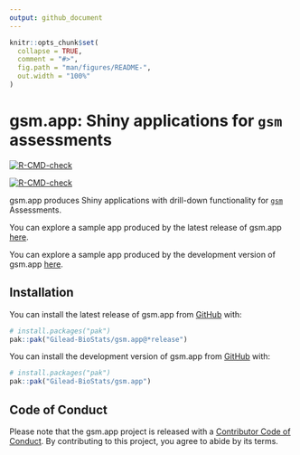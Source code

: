 ```yaml
---
output: github_document
---
```


<!-- README.md is generated from README.Rmd. Please edit that file -->

```r
knitr::opts_chunk$set(
  collapse = TRUE,
  comment = "#>",
  fig.path = "man/figures/README-",
  out.width = "100%"
)
```

# gsm.app: Shiny applications for `gsm` assessments

<!-- badges: start -->
::: {.pkgdown-release}
[![R-CMD-check](https://github.com/Gilead-BioStats/gsm.app/actions/workflows/R-CMD-check.yaml/badge.svg)](https://github.com/Gilead-BioStats/gsm.app/actions/workflows/R-CMD-check.yaml)
:::
::: {.pkgdown-devel}
[![R-CMD-check](https://github.com/Gilead-BioStats/gsm.app/actions/workflows/R-CMD-check-dev.yaml/badge.svg)](https://github.com/Gilead-BioStats/gsm.app/actions/workflows/R-CMD-check-dev.yaml)
:::
<!-- badges: end -->

gsm.app produces Shiny applications with drill-down functionality for [`gsm`](https://github.com/Gilead-BioStats/gsm.core) Assessments.

::: {.pkgdown-release}
You can explore a sample app produced by the latest release of gsm.app [here](https://rinpharma.shinyapps.io/gsm-app).
:::
::: {.pkgdown-devel}
You can explore a sample app produced by the development version of gsm.app [here](https://rinpharma.shinyapps.io/gsm-app-dev).
:::

## Installation

::: {.pkgdown-release}
You can install the latest release of gsm.app from [GitHub](https://github.com/) with:

``` r
# install.packages("pak")
pak::pak("Gilead-BioStats/gsm.app@*release⁠")
```
:::
::: {.pkgdown-devel}
You can install the development version of gsm.app from [GitHub](https://github.com/) with:

``` r
# install.packages("pak")
pak::pak("Gilead-BioStats/gsm.app")
```
:::

## Code of Conduct

Please note that the gsm.app project is released with a [Contributor Code of Conduct](https://gilead-biostats.github.io/gsm.app/CODE_OF_CONDUCT.html). By contributing to this project, you agree to abide by its terms.
